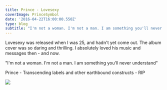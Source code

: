 ---
title: Prince - Lovesexy
coverImage: PrinceSymbol
date: '2016-04-22T16:00:00.550Z'
type: blog
subtitle: "I'm not a woman. I'm not a man. I am something you'll never understand"
---

Lovesexy was released when I was 25, and hadn't yet come out. The album cover was so daring and thrilling. I absolutely loved his music and messages then - and now. 

"I'm not a woman. I'm not a man. I am something you'll never understand"

Prince - Transcending labels and other earthbound constructs - RIP

<Image src="Lovesexy"  />
 